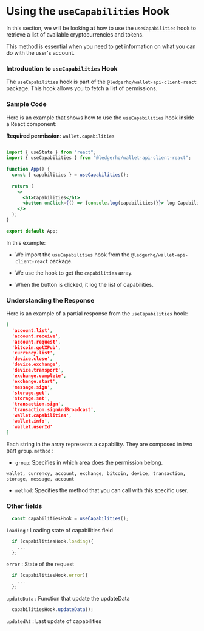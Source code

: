 # Using the `useCapabilities` Hook

In this section, we will be looking at how to use the `useCapabilities` hook to retrieve a list of available cryptocurrencies and tokens.

This method is essential when you need to get information on what you can do with the user's account.

### Introduction to `useCapabilities` Hook

The `useCapabilities` hook is part of the `@ledgerhq/wallet-api-client-react` package. This hook allows you to fetch a list of permissions.

### Sample Code

Here is an example that shows how to use the `useCapabilities` hook inside a React component:
    
  **Required permission**:
  `wallet.capabilities`

```jsx

import { useState } from "react";
import { useCapabilities } from "@ledgerhq/wallet-api-client-react";
 
function App() {
  const { capabilities } = useCapabilities();
 
  return (
    <>
      <h1>Capabilities</h1>
      <button onClick={() => {console.log(capabilities)}}> log Capabilities </button>
    </>
  );
}

export default App;
```

In this example:

- We import the `useCapabilities` hook from the `@ledgerhq/wallet-api-client-react` package.

- We use the hook to get the `capabilities` array.

- When the button is clicked, it log the list of capabilities.

### Understanding the Response

Here is an example of a partial response from the `useCapabilities` hook:

```json
[
  'account.list', 
  'account.receive', 
  'account.request', 
  'bitcoin.getXPub', 
  'currency.list', 
  'device.close', 
  'device.exchange', 
  'device.transport', 
  'exchange.complete', 
  'exchange.start', 
  'message.sign', 
  'storage.get', 
  'storage.set', 
  'transaction.sign', 
  'transaction.signAndBroadcast', 
  'wallet.capabilities', 
  'wallet.info', 
  'wallet.userId'
]
```

Each string in the array represents a capability.
They are composed in two part ```group.method``` :

- `group`: Specifies in which area does the permission belong.
```
wallet, currency, account, exchange, bitcoin, device, transaction, storage, message, account
```
- `method`: Specifies the method that you can call with this specific user.

### Other fields


```jsx
  const capabilitiesHook = useCapabilities();
```

`loading` : Loading state of capabilities field
```jsx
  if (capabilitiesHook.loading){
    ...
  };
```

`error` : State of the request

```jsx
  if (capabilitiesHook.error){
    ...
  };
```

`updateData` : Function that update the updateData

```jsx
  capabilitiesHook.updateData();
```

`updatedAt` : Last update of capabilities